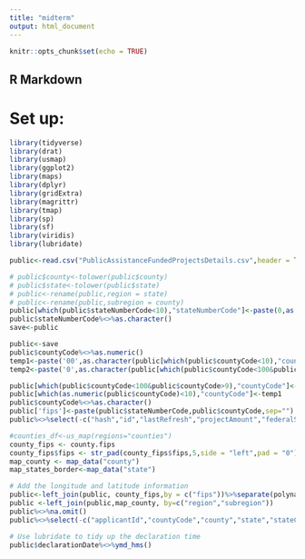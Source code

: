 ```yaml
---
title: "midterm"
output: html_document
---
```


```r
knitr::opts_chunk$set(echo = TRUE)
```

## R Markdown
# Set up:
```r
library(tidyverse)
library(drat)
library(usmap)
library(ggplot2)
library(maps)
library(dplyr)
library(gridExtra)
library(magrittr)
library(tmap)
library(sp)
library(sf)
library(viridis)
library(lubridate)
```




```r
public<-read.csv("PublicAssistanceFundedProjectsDetails.csv",header = TRUE)

```

```r
# public$county<-tolower(public$county)
# public$state<-tolower(public$state)
# public<-rename(public,region = state)
# public<-rename(public,subregion = county)
public[which(public$stateNumberCode<10),"stateNumberCode"]<-paste(0,as.character(public[which(public$stateNumberCode<10),"stateNumberCode"]),sep="")
public$stateNumberCode%<>%as.character()
save<-public
```

```r
public<-save
public$countyCode%<>%as.numeric()
temp1<-paste('00',as.character(public[which(public$countyCode<10),"countyCode"]),sep="")
temp2<-paste('0',as.character(public[which(public$countyCode<100&public$countyCode>9),"countyCode"]),sep="")

public[which(public$countyCode<100&public$countyCode>9),"countyCode"]<-temp2
public[which(as.numeric(public$countyCode)<10),"countyCode"]<-temp1
public$countyCode%<>%as.character()
public['fips']<-paste(public$stateNumberCode,public$countyCode,sep="")
public%<>%select(-c("hash","id","lastRefresh","projectAmount","federalShareObligated","totalObligated","obligatedDate"))
```

```r
#counties_df<-us_map(regions="counties")
county_fips <- county.fips
county_fips$fips <- str_pad(county_fips$fips,5,side = "left",pad = "0")
map_county <- map_data("county")
map_states_border<-map_data("state")
```

```r

# Add the longitude and latitude information
public<-left_join(public, county_fips,by = c("fips"))%>%separate(polyname, sep = ",", into = c("region","subregion"))
public <-left_join(public,map_county, by=c("region","subregion"))
public%<>%na.omit()
public%<>%select(-c("applicantId","countyCode","county","state","stateCode","stateNumberCode","damageCategoryCode"))

# Use lubridate to tidy up the declaration time
public$declarationDate%<>%ymd_hms()

```


